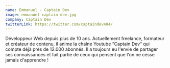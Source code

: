 ```yaml
---
name: Emmanuel - Captain Dev
image: emmanuel-captain-dev.jpg
company: Captain Dev
twitterLink: https://twitter.com/captaindev404/
---
```


Développeur Web depuis plus de 10 ans. Actuellement freelance, formateur et
créateur de contenu, il anime la chaîne Youtube “Captain Dev“ qui compte déjà
près de 12.000 abonnés. Il a toujours eu l'envie de partager ses connaissances
et fait partie de ceux qui pensent que l'on ne cesse jamais d'apprendre !